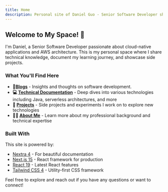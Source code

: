 ```yaml
---
title: Home
description: Personal site of Daniel Guo - Senior Software Developer sharing AWS knowledge and projects
---
```


## Welcome to My Space! 👋

I'm Daniel, a Senior Software Developer passionate about cloud-native applications and AWS architecture. This is my personal space where I share technical knowledge, document my learning journey, and showcase side projects.

### What You'll Find Here

- **📑[Blogs](/blogs)** - Insights and thoughts on software development.
- **💻 [Technical Documentation](/docs)** - Deep dives into various technologies including Java, serverless architectures, and more
- **🚀 [Projects](/project)** - Side projects and experiments I work on to explore new technologies
- **👨‍💻 [About Me](/about)** - Learn more about my professional background and technical expertise

### Built With 

This site is powered by:
- [Nextra 4](https://nextra.site/) - For beautiful documentation
- [Next.js 15](https://nextjs.org/) - React framework for production
- [React 19](https://react.dev/) - Latest React features
- [Tailwind CSS 4](https://tailwindcss.com/) - Utility-first CSS framework

Feel free to explore and reach out if you have any questions or want to connect!

